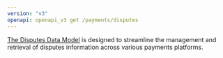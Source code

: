 ```yaml
---
version: "v3"
openapi: openapi_v3 get /payments/disputes
---
```


[The Disputes Data Model](https://docs.rootfi.dev/api-reference/disputes/overview) is designed to streamline the management and retrieval of disputes information across various payments platforms.
